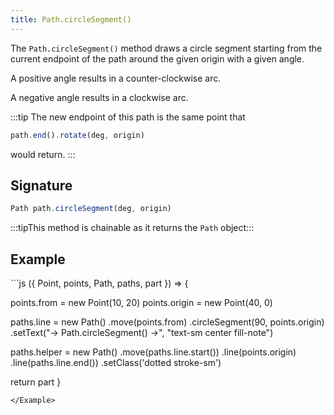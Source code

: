 ```yaml
---
title: Path.circleSegment()
---
```


The `Path.circleSegment()` method draws a circle segment
starting from the current endpoint of the path around the given origin with a given angle.

A positive angle results in a counter-clockwise arc.

A negative angle results in a clockwise arc.

:::tip
The new endpoint of this path is the same point
that 
```js
path.end().rotate(deg, origin)
```
would return.
:::

## Signature

```js
Path path.circleSegment(deg, origin)
```

:::tipThis method is chainable as it returns the `Path` object:::

## Example

<Example caption="Example of the Path.circleSegment() method">
```js
({ Point, points, Path, paths, part }) => {

points.from = new Point(10, 20)
points.origin = new Point(40, 0)

paths.line = new Path()
.move(points.from)
.circleSegment(90, points.origin)
.setText("→ Path.circleSegment() →", "text-sm center fill-note")

paths.helper = new Path()
.move(paths.line.start())
.line(points.origin)
.line(paths.line.end())
.setClass('dotted stroke-sm')

return part
}
```
</Example>
